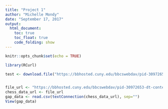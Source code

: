 ```yaml
---
title: "Project 1"
author: "Michelle Mondy"
date: "September 17, 2017"
output: 
  html_document:
    toc: true
    toc_float: true
    code_folding: show
---
```


```r
knitr::opts_chunk$set(echo = TRUE)
```

```r
library(RCurl)

test <- download.file("https://bbhosted.cuny.edu/bbcswebdav/pid-30972653-dt-content-rid-133062709_1/courses/SPS01_DATA_607_01_1179_1/SPS01_DATA_607_01_1179_1_ImportedContent_20170718014832/SPS01_DATA_607_01_1169_1_ImportedContent_20160815114002/SPS01_DATA_607_01_1162_1_ImportedContent_20160126062155/tournamentinfo.txt", "test.csv", method="curl")


file_url <- "https://bbhosted.cuny.edu/bbcswebdav/pid-30972653-dt-content-rid-133062709_1/xid-133062709_1"
chess_data_url <- file_url
gap_data <- read.csv(textConnection(chess_data_url), sep="")
View(gap_data)

```

